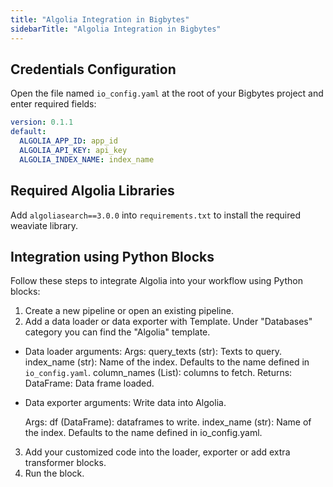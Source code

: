 ```yaml
---
title: "Algolia Integration in Bigbytes"
sidebarTitle: "Algolia Integration in Bigbytes"
---
```


## Credentials Configuration

Open the file named `io_config.yaml` at the root of your Bigbytes project and enter required fields:

```yaml
version: 0.1.1
default:
  ALGOLIA_APP_ID: app_id
  ALGOLIA_API_KEY: api_key
  ALGOLIA_INDEX_NAME: index_name
```

## Required Algolia Libraries

Add `algoliasearch==3.0.0` into `requirements.txt` to install the required weaviate library.

## Integration using Python Blocks

Follow these steps to integrate Algolia into your workflow using Python blocks:

1. Create a new pipeline or open an existing pipeline.
2. Add a data loader or data exporter with Template. Under "Databases" category you can
 find the "Algolia" template.

- Data loader arguments:
  Args:
      query_texts (str): Texts to query.
      index_name (str): Name of the index. Defaults to the name defined in `io_config.yaml`.
      column_names (List): columns to fetch.
  Returns:
      DataFrame: Data frame loaded.

- Data exporter arguments:
  Write  data into Algolia.

  Args:
      df (DataFrame): dataframes to write.
      index_name (str): Name of the index. Defaults to the name defined in io_config.yaml.
3. Add your customized code into the loader, exporter or add extra transformer blocks.
4. Run the block.

